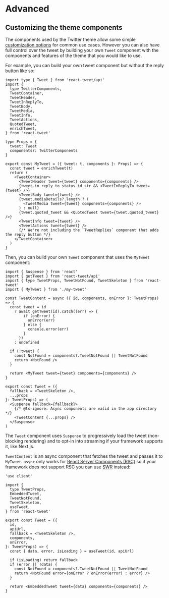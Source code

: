 # Advanced

## Customizing the theme components

The components used by the Twitter theme allow some simple [customization options](/twitter-theme/api-reference#custom-tweet-components) for common use cases. However you can also have full control over the tweet by building your own `Tweet` component with the components and features of the theme that you would like to use.

For example, you can build your own tweet component but without the reply button like so:

```tsx filename="my-tweet.tsx" copy
import type { Tweet } from 'react-tweet/api'
import {
  type TwitterComponents,
  TweetContainer,
  TweetHeader,
  TweetInReplyTo,
  TweetBody,
  TweetMedia,
  TweetInfo,
  TweetActions,
  QuotedTweet,
  enrichTweet,
} from 'react-tweet'

type Props = {
  tweet: Tweet
  components?: TwitterComponents
}

export const MyTweet = ({ tweet: t, components }: Props) => {
  const tweet = enrichTweet(t)
  return (
    <TweetContainer>
      <TweetHeader tweet={tweet} components={components} />
      {tweet.in_reply_to_status_id_str && <TweetInReplyTo tweet={tweet} />}
      <TweetBody tweet={tweet} />
      {tweet.mediaDetails?.length ? (
        <TweetMedia tweet={tweet} components={components} />
      ) : null}
      {tweet.quoted_tweet && <QuotedTweet tweet={tweet.quoted_tweet} />}
      <TweetInfo tweet={tweet} />
      <TweetActions tweet={tweet} />
      {/* We're not including the `TweetReplies` component that adds the reply button */}
    </TweetContainer>
  )
}
```

Then, you can build your own `Tweet` component that uses the `MyTweet` component:

```tsx filename="tweet.tsx" copy
import { Suspense } from 'react'
import { getTweet } from 'react-tweet/api'
import { type TweetProps, TweetNotFound, TweetSkeleton } from 'react-tweet'
import { MyTweet } from './my-tweet'

const TweetContent = async ({ id, components, onError }: TweetProps) => {
  const tweet = id
    ? await getTweet(id).catch((err) => {
        if (onError) {
          onError(err)
        } else {
          console.error(err)
        }
      })
    : undefined

  if (!tweet) {
    const NotFound = components?.TweetNotFound || TweetNotFound
    return <NotFound />
  }

  return <MyTweet tweet={tweet} components={components} />
}

export const Tweet = ({
  fallback = <TweetSkeleton />,
  ...props
}: TweetProps) => (
  <Suspense fallback={fallback}>
    {/* @ts-ignore: Async components are valid in the app directory */}
    <TweetContent {...props} />
  </Suspense>
)
```

The `Tweet` component uses `Suspense` to progressively load the tweet (non-blocking rendering) and to opt-in into streaming if your framework supports it, like Next.js.

`TweetContent` is an async component that fetches the tweet and passes it to `MyTweet`. `async` only works for [React Server Components (RSC)](https://react.dev/blog/2023/03/22/react-labs-what-we-have-been-working-on-march-2023#react-server-components) so if your framework does not support RSC you can use [SWR](https://swr.vercel.app/) instead:

```tsx filename="tweet.tsx" copy
'use client'

import {
  type TweetProps,
  EmbeddedTweet,
  TweetNotFound,
  TweetSkeleton,
  useTweet,
} from 'react-tweet'

export const Tweet = ({
  id,
  apiUrl,
  fallback = <TweetSkeleton />,
  components,
  onError,
}: TweetProps) => {
  const { data, error, isLoading } = useTweet(id, apiUrl)

  if (isLoading) return fallback
  if (error || !data) {
    const NotFound = components?.TweetNotFound || TweetNotFound
    return <NotFound error={onError ? onError(error) : error} />
  }

  return <EmbeddedTweet tweet={data} components={components} />
}
```
